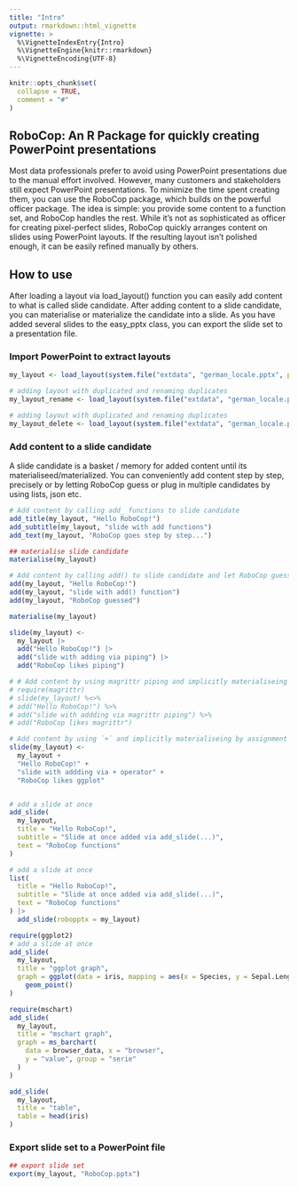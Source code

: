 ```yaml
---
title: "Intro"
output: rmarkdown::html_vignette
vignette: >
  %\VignetteIndexEntry{Intro}
  %\VignetteEngine{knitr::rmarkdown}
  %\VignetteEncoding{UTF-8}
---
```


```r
knitr::opts_chunk$set(
  collapse = TRUE,
  comment = "#"
)
```

## RoboCop: An R Package for quickly creating PowerPoint presentations

Most data professionals prefer to avoid using PowerPoint presentations due to the manual effort involved. However, many customers and stakeholders still expect PowerPoint presentations. To minimize the time spent creating them, you can use the RoboCop package, which builds on the powerful officer package. The idea is simple: you provide some content to a function set, and RoboCop handles the rest. While it’s not as sophisticated as officer for creating pixel-perfect slides, RoboCop quickly arranges content on slides using PowerPoint layouts. If the resulting layout isn't polished enough, it can be easily refined manually by others.

## How to use

After loading a layout via load_layout() function you can easily add content to what is called slide candidate. After adding content to a slide candidate, you can materialise or materialize the candidate into a slide. As you have added several slides to the easy_pptx class, you can export the slide set to a presentation file. 

### Import PowerPoint to extract layouts

```r
my_layout <- load_layout(system.file("extdata", "german_locale.pptx", package = "RoboCop"))

# adding layout with duplicated and renaming duplicates
my_layout_rename <- load_layout(system.file("extdata", "german_locale.pptx", package = "RoboCop"))

# adding layout with duplicated and renaming duplicates
my_layout_delete <- load_layout(system.file("extdata", "german_locale.pptx", package = "RoboCop"))
```

### Add content to a slide candidate

A slide candidate is a basket / memory for added content until its materialiseed/materialized. You can conveniently add content step by step, precisely or by letting RoboCop guess or plug in multiple candidates by using lists, json etc. 

```r
# Add content by calling add_ functions to slide candidate
add_title(my_layout, "Hello RoboCop!")
add_subtitle(my_layout, "slide with add functions")
add_text(my_layout, "RoboCop goes step by step...")

## materialise slide candidate
materialise(my_layout)

# Add content by calling add() to slide candidate and let RoboCop guess its content
add(my_layout, "Hello RoboCop!")
add(my_layout, "slide with add() function")
add(my_layout, "RoboCop guessed")

materialise(my_layout)

slide(my_layout) <-
  my_layout |>
  add("Hello RoboCop!") |>
  add("slide with adding via piping") |>
  add("RoboCop likes piping")

# # Add content by using magrittr piping and implicitly materialiseing by assignment
# require(magrittr)
# slide(my_layout) %<>%
# add("Hello RoboCop!") %>%
# add("slide with addding via magrittr piping") %>%
# add("RoboCop likes magrittr")

# Add content by using `+` and implicitly materialiseing by assignment
slide(my_layout) <-
  my_layout +
  "Hello RoboCop!" +
  "slide with addding via + operator" +
  "RoboCop likes ggplot"


# add a slide at once
add_slide(
  my_layout,
  title = "Hello RoboCop!",
  subtitle = "Slide at once added via add_slide(...)",
  text = "RoboCop functions"
)

# add a slide at once
list(
  title = "Hello RoboCop!",
  subtitle = "Slide at once added via add_slide(...)",
  text = "RoboCop functions"
) |>
  add_slide(robopptx = my_layout)

require(ggplot2)
# add a slide at once
add_slide(
  my_layout,
  title = "ggplot graph",
  graph = ggplot(data = iris, mapping = aes(x = Species, y = Sepal.Length)) +
    geom_point()
)

require(mschart)
add_slide(
  my_layout,
  title = "mschart graph",
  graph = ms_barchart(
    data = browser_data, x = "browser",
    y = "value", group = "serie"
  )
)

add_slide(
  my_layout,
  title = "table",
  table = head(iris)
)
```

### Export slide set to a PowerPoint file
```r
## export slide set
export(my_layout, "RoboCop.pptx")
```
